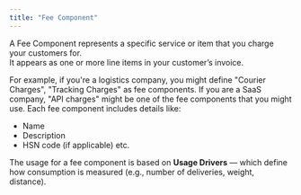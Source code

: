 ```yaml
---
title: "Fee Component"
---
```


A Fee Component represents a specific service or item that you charge your customers for.\
It appears as one or more line items in your customer’s invoice.

For example, if you're a logistics company, you might define "Courier Charges", "Tracking Charges" as fee components. If you are a SaaS company, "API charges" might be one of the fee components that you might use. Each fee component includes details like:

- Name
- Description
- HSN code (if applicable) etc.

The usage for a fee component is based on **Usage Drivers** — which define how consumption is measured (e.g., number of deliveries, weight, distance).